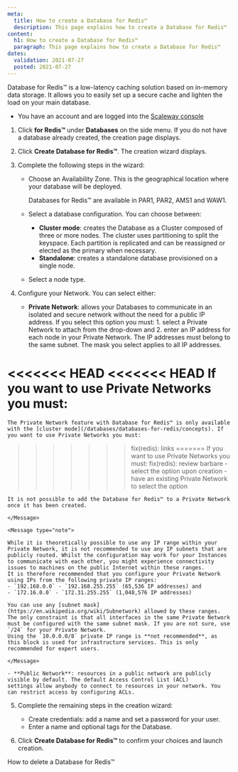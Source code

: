 ```yaml
---
meta:
  title: How to create a Database for Redis™
  description: This page explains how to create a Database for Redis™
content:
  h1: How to create a Database for Redis™ 
  paragraph: This page explains how to create a Database for Redis™ 
dates:
  validation: 2021-07-27
  posted: 2021-07-27
---
```


Database for Redis™ is a low-latency caching solution based on in-memory data storage. It allows you to easily set up a secure cache and lighten the load on your main database. 

<Message type="requirement">

  - You have an account and are logged into the [Scaleway console](https://console.scaleway.com)

</Message>

1. Click **for Redis™** under **Databases** on the side menu. If you do not have a database already created, the creation page displays.

2. Click **Create Database for Redis™**. The creation wizard displays.

3. Complete the following steps in the wizard:

      - Choose an Availability Zone. This is the geographical location where your database will be deployed.

        <Message type="note">

        Databases for Redis™ are available in PAR1, PAR2, AMS1 and WAW1.

        </Message>

      - Select a database configuration. You can choose between:
          - **Cluster mode**: creates the Database as a Cluster composed of three or more nodes. The cluster uses partitioning to split the keyspace. Each partition is replicated and can be reassigned or elected as the primary when necessary.
          - **Standalone**: creates a standalone database provisioned on a single node.
      - Select a node type.

4. Configure your Network. You can select either:
    - **Private Network**: allows your Databases to communicate in an isolated and secure network without the need for a public IP address. If you select this option you must: 1. select a Private Network to attach from the drop-down and 2. enter an IP address for each node in your Private Network. The IP addresses must belong to the same subnet. The mask you select applies to all IP addresses.

    <Message type="important">

<<<<<<< HEAD
<<<<<<< HEAD
    If you want to use Private Networks you must:
=======
    The Private Network feature with Database for Redis™ is only available with the [cluster mode](/databases/databases-for-redis/concepts). If you want to use Private Networks you must:
>>>>>>> fix(redis): links
=======
    If you want to use Private Networks you must:
>>>>>>> fix(redis): review barbare
    - select the option upon creation
    - have an existing Private Network to select the option

    It is not possible to add the Database for Redis™ to a Private Network once it has been created.

    </Message>

    <Message type="note">

    While it is theoretically possible to use any IP range within your Private Network, it is not recommended to use any IP subnets that are publicly routed. Whilst the configuration may work for your Instances to communicate with each other, you might experience connectivity issues to machines on the public Internet within these ranges. 
    It is therefore recommended that you configure your Private Network using IPs from the following private IP ranges: 
    - `192.168.0.0` - `192.168.255.255` (65,536 IP addresses) and
    - `172.16.0.0` - `172.31.255.255` (1,048,576 IP addresses)   

    You can use any [subnet mask](https://en.wikipedia.org/wiki/Subnetwork) allowed by these ranges. The only constraint is that all interfaces in the same Private Network must be configured with the same subnet mask. If you are not sure, use `/24` for your Private Network. 
    Using the `10.0.0.0/8` private IP range is **not recommended**, as this block is used for infrastructure services. This is only recommended for expert users.

    </Message>

    - **Public Network**: resources in a public network are publicly visible by default. The default Access Control List (ACL)
    settings allow anybody to connect to resources in your network. You can restrict access by configuring ACLs.

5. Complete the remaining steps in the creation wizard:
    - Create credentials: add a name and set a password for your user.
    - Enter a name and optional tags for the Database.

6. Click **Create Database for Redis™** to confirm your choices and launch creation.

<Navigation title="See Also">
  <NextButton to="/databases/databases-for-redis/how-to/delete-a-database-for-redis">How to delete a Database for Redis™</NextButton>
</Navigation>
